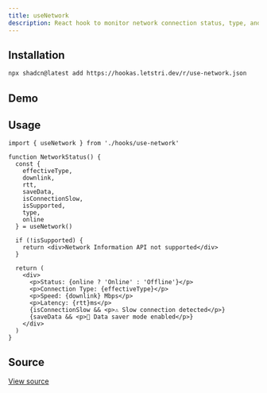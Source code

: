 ```yaml
---
title: useNetwork
description: React hook to monitor network connection status, type, and quality using the Network Information API.
---
```


## Installation

```bash
npx shadcn@latest add https://hookas.letstri.dev/r/use-network.json
```

## Demo

<div className="demo">
  <NetworkDemo />
</div>


## Usage

```tsx
import { useNetwork } from './hooks/use-network'

function NetworkStatus() {
  const {
    effectiveType,
    downlink,
    rtt,
    saveData,
    isConnectionSlow,
    isSupported,
    type,
    online
  } = useNetwork()

  if (!isSupported) {
    return <div>Network Information API not supported</div>
  }

  return (
    <div>
      <p>Status: {online ? 'Online' : 'Offline'}</p>
      <p>Connection Type: {effectiveType}</p>
      <p>Speed: {downlink} Mbps</p>
      <p>Latency: {rtt}ms</p>
      {isConnectionSlow && <p>⚠️ Slow connection detected</p>}
      {saveData && <p>📱 Data saver mode enabled</p>}
    </div>
  )
}
```

## Source

<a href="https://github.com/letstri/hookas/blob/main/registry/hooks/use-network.ts" target="_blank" rel="noopener noreferrer">View source</a>
